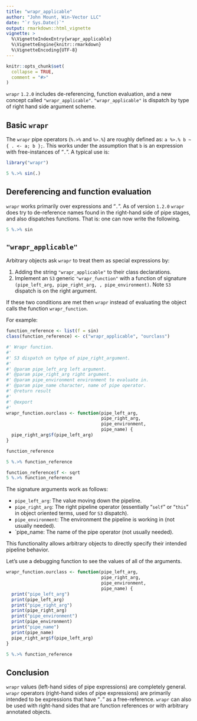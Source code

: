 ```yaml
---
title: "wrapr_applicable"
author: "John Mount, Win-Vector LLC"
date: "`r Sys.Date()`"
output: rmarkdown::html_vignette
vignette: >
  %\VignetteIndexEntry{wrapr_applicable}
  %\VignetteEngine{knitr::rmarkdown}
  %\VignetteEncoding{UTF-8}
---
```


```r
knitr::opts_chunk$set(
  collapse = TRUE,
  comment = "#>"
)
```

`wrapr` `1.2.0` includes de-referencing, function evaluation, and a new concept called `"wrapr_applicable"`.  `"wrapr_applicable"` is dispatch by type of right hand side argument scheme.

## Basic `wrapr`

The `wrapr` pipe operators (`%.>%` and `%>.%`) are roughly defined as: `a %>.% b ~ { . <- a; b };`.  This works under the assumption that `b` is an expression with free-instances of "`.`".  A typical use is:

```r
library("wrapr")

5 %.>% sin(.)
```

## Dereferencing and function evaluation

`wrapr` works primarily over expressions and "`.`".  As of version `1.2.0` `wrapr` does try to de-reference names found in the right-hand side of pipe stages, and also dispatches functions.  That is: one can now write the following.

```r
5 %.>% sin
```

## `"wrapr_applicable"`

Arbitrary objects ask `wrapr` to treat them as special expressions by:

  1. Adding the string `"wrapr_applicable"` to their class declarations.
  2. Implement an `S3` generic `"wrapr_function"` with a function of signature `(pipe_left_arg, pipe_right_arg, , pipe_environment)`.  Note `S3` dispatch is on the right argument.
  
If these two conditions are met then `wrapr` instead of evaluating the object calls the function `wrapr_function`.

For example:

```r
function_reference <- list(f = sin)
class(function_reference) <- c("wrapr_applicable", "ourclass")

#' Wrapr function.
#'
#' S3 dispatch on tyhpe of pipe_right_argument.
#'
#' @param pipe_left_arg left argument.
#' @param pipe_right_arg right argument.
#' @param pipe_environment environment to evaluate in.
#' @param pipe_name character, name of pipe operator.
#' @return result
#'
#' @export
#'
wrapr_function.ourclass <- function(pipe_left_arg, 
                                    pipe_right_arg,
                                    pipe_environment,
                                    pipe_name) {
  pipe_right_arg$f(pipe_left_arg)
}

function_reference

5 %.>% function_reference

function_reference$f <- sqrt
5 %.>% function_reference
```

The signature arguments work as follows:

  * `pipe_left_arg`: The value moving down the pipeline.
  * `pipe_right_arg`: The right pipeline operator (essentially "`self`" or "`this`" in object oriented terms, used for `S3` dispatch).
  * `pipe_environment`: The environment the pipeline is working in (not usually needed).
  * `pipe_name\: The name of the pipe operator (not usually needed).

This functionality allows arbitrary objects to directly specify their intended pipeline behavior.

Let's use a debugging function to see the values of all of the arguments.

```r
wrapr_function.ourclass <- function(pipe_left_arg, 
                                    pipe_right_arg,
                                    pipe_environment,
                                    pipe_name) {
  print("pipe_left_arg")
  print(pipe_left_arg)
  print("pipe_right_arg")
  print(pipe_right_arg)
  print("pipe_environment")
  print(pipe_environment)
  print("pipe_name")
  print(pipe_name)
  pipe_right_arg$f(pipe_left_arg)
}

5 %.>% function_reference
```



## Conclusion

`wrapr` values (left-hand sides of pipe expressions) are completely general.
`wrapr` operators (right-hand sides of pipe expressions) are primarily intended to be expressions that have "`.`" as a free-reference.  `wrapr` can also be used with right-hand sides that are function references or with arbitrary annotated objects.


